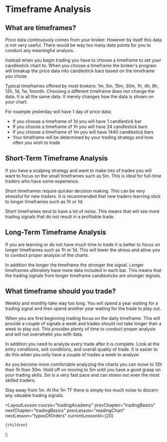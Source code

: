 
# Timeframe Analysis

## What are timeframes?

Price data continuously comes from your broker. However by itself this data is not very useful. There would be way too many data points for you to conduct any meaningful analysis.

Instead when you begin trading you have to choose a timeframe to set your candlestick chart to. When you choose a timeframe the broker's program will breakup the price data into candlestick bars based on the timeframe you chose.

Typical timeframes offered by most brokers: 1m, 5m, 15m, 30m, 1h, 4h, 8h, 12h, 1d, 1w, 1month. Choosing a different timeframe does not change the data. It is all the same data. It merely changes how the data is shown on your chart.

For example yesterday will have 1 day of price data:

- If you choose a timeframe of 1d you will have 1 candlestick bar
- If you choose a timeframe of 1h you will have 24 candlestick bars
- If you choose a timeframe of 1m you will have 1440 candlestick bars
- Your timeframe will be determined by your trading strategy and how often you wish to trade

## Short-Term Timeframe Analysis

If you have a scalping strategy and want to make lots of trades you will want to focus on the small timeframes such as 5m. This is ideal for full-time traders who have some experience.

Short timeframes require quicker decision making. This can be very stressful for new traders. It is recommended that new traders learning stick to longer timeframes such as 1h or 1d.

Short timeframes tend to have a lot of noise. This means that will see more trading signals that do not result in a profitable trade.

## Long-Term Timeframe Analysis

If you are learning or do not have much time to trade it is better to focus on longer timeframes such as 1h or 1d. This will lower the stress and allow you to conduct proper analysis of the charts.

In addition the longer the timeframe the stronger the signal. Longer timeframes ultimately have more data included in each bar. This means that the trading signals from longer timeframe candlesticks are stronger signals.

## What timeframe should you trade?

Weekly and monthly take way too long. You will spend a year waiting for a trading signal and then spend another year waiting for the trade to play out.

When you are first beginning trading focus on the daily timeframe. This will provide a couple of signals a week and trades should not take longer than a week to play out. This provides plenty of time to conduct proper analysis and will not overwhelm you with data.

In addition you need to analyze every trade after it is complete. Look at the entry conditions, exit conditions, and overall quality of trade. It is easier to do this when you only have a couple of trades a week to analyze.

As you become more comfortable analyzing the charts you can move to 12h then 1h then 30m. Hold off on moving to 5m until you have a good grasp on your trading skills. 5m is a very fast pace and can stress out even the most skilled traders.

Stay away from 1m. At the 1m TF there is simply too much noise to discern any valuable trading signals.

  <LayoutLesson
    course="tradingAcademy"
    prevChapter="tradingBasics"
    nextChapter="tradingBasics"
    prevLesson="readingChart"
    nextLesson="typesOfOrders"
    currentLessonId={20}
  >
    {children}
  </LayoutLesson>
);
